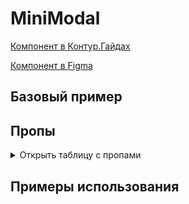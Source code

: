 
<Meta of={MiniModalStories} />

# MiniModal

[Компонент в Контур.Гайдах](https://guides.kontur.ru/components/popup-elements/modal/#Mini-modalka)

[Компонент в Figma](https://www.figma.com/design/87ScqxPzJpF9DcVBNYWOjM/%E2%9A%A1-Kontur-UI?node-id=21689-33399&t=agVpD90pHKOeCgsR-4)

<Description />

## Базовый пример

<Primary />

## Пропы

<details>
  <summary>Открыть таблицу с пропами</summary>
  <Controls />
</details>

## Примеры использования

<Stories title="" includePrimary={false} />
